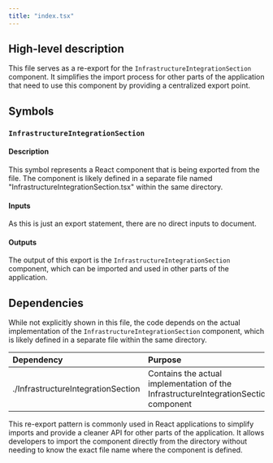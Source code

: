 ```yaml
---
title: "index.tsx"
---
```


## High-level description

This file serves as a re-export for the `InfrastructureIntegrationSection` component. It simplifies the import process for other parts of the application that need to use this component by providing a centralized export point.

## Symbols

### `InfrastructureIntegrationSection`

#### Description

This symbol represents a React component that is being exported from the file. The component is likely defined in a separate file named "InfrastructureIntegrationSection.tsx" within the same directory.

#### Inputs

As this is just an export statement, there are no direct inputs to document.

#### Outputs

The output of this export is the `InfrastructureIntegrationSection` component, which can be imported and used in other parts of the application.

## Dependencies

While not explicitly shown in this file, the code depends on the actual implementation of the `InfrastructureIntegrationSection` component, which is likely defined in a separate file within the same directory.

| Dependency | Purpose |
|:-----------|:--------|
| ./InfrastructureIntegrationSection | Contains the actual implementation of the InfrastructureIntegrationSection component |

This re-export pattern is commonly used in React applications to simplify imports and provide a cleaner API for other parts of the application. It allows developers to import the component directly from the directory without needing to know the exact file name where the component is defined.